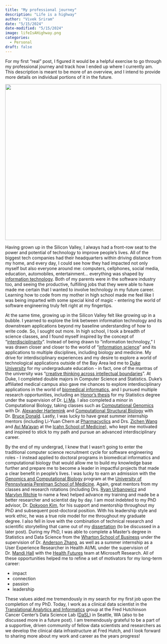 ```yaml
---
title: "My professional journey"
description: "Life is a highway"
author: "Vivek Sriram"
date: "5/15/2024"
date-modified: "5/15/2024"
image: lifeIsAHighway.png
categories:
  - Personal
draft: false
---
```


For my first "real" post, I figured it would be a helpful exercise to go through my professional journey and track how I ended up where I currently am. This description is meant to be more of an overview, and I intend to provide more details on individual portions of it in the future.

![](IMG_8386.JPG){height="500px"}

Having grown up in the Silicon Valley, I always had a front-row seat to the power and potential of technology to improve people's lives. All of the biggest tech companies had their headquarters within driving distance from my home, and every day, I could see how they had impacted not only myself but also everyone around me: computers, cellphones, social media, education, automobiles, entertainment... everything was shaped by [information technology](https://en.wikipedia.org/wiki/Information_technology). Both of my parents were in the software industry too, and seeing the productive, fulfilling jobs that they were able to have made me certain that I wanted to involve technology in my future career. Learning how to code from my mother in high school made me feel like I was being imparted with some special kind of magic - entering the world of software engineering truly felt right at my fingertips.

At the same time, growing up in the Silicon Valley felt like growing up in a bubble. I yearned to explore the link between information technology and its downstream applications beyond my baseline understanding of how to write code. So, I sought out more. In high school, I took a breadth of science classes, and I found myself inspired by the concept of "[interdisciplinarity](https://en.wikipedia.org/wiki/Interdisciplinarity)". Instead of being drawn to "information technology," I was drawn closer and closer to the world of "[information science](https://en.wikipedia.org/wiki/Information_science)" and its applications to multiple disciplines, including biology and medicine. My drive for interdisciplinary experiences and my desire to explore a world of technological applications outside of the Bay Area led me to [Duke University](https://duke.edu) for my undergraduate education - in fact, one of the mantras of the university was "[creative thinking across intellectual boundaries](https://interdisciplinary.duke.edu)". At Duke, I completed double majors in Computer Science and Statistics. Duke's affiliated medical campus also gave me chances to explore interdisciplinary applications in the world of [biomedical informatics](https://www.ncbi.nlm.nih.gov/pmc/articles/PMC2814957/#:~:text=Biomedical%20informatics%20is%20the%20application,to%20problems%20of%20biomedical%20interest.), and I pursued multiple research opportunities, including an [Honor's thesis](https://dukestatsci.github.io/thesis-sp19-sriram-microbiome/index.html) for my Statistics degree under the supervision of Dr. [Li Ma](http://www2.stat.duke.edu/~lm186/). I also completed a minor in Computational Biology, taking classes such as [Computational Genomics](https://courses.cs.duke.edu/spring24/compsci260/) with Dr. [Alexander Hartemink](https://users.cs.duke.edu/~amink/) and [Computational Structural Biology](https://donaldlab.cs.duke.edu/Teaching/Seminar18/) with Dr. [Bruce Donald](https://users.cs.duke.edu/~brd/). Lastly, I was lucky to have great summer internship mentors (including Li-Yuan Chern at [Pharmacyclics](https://www.pharmacyclics.com) and Drs. [Zichen Wang](https://wangz10.github.io) and [Avi Ma'ayan](https://labs.icahn.mssm.edu/maayanlab/) at the [Icahn School of Medicine](https://icahn.mssm.edu/?pk_vid=76db1b7fb968016e171579141885538b)), who kept me motivated and inspired to stick to my path and pursue an advanced interdisciplinary career.

By the end of my undergrad, I knew that I wasn't going to enter the traditional computer science recruitment cycle for software engineering roles - I instead applied to doctoral programs in biomedical informatics and computational biology that would allow me to build my knowledge base further and prepare me to become a leader in impactful projects that made a clear benefit in people's lives. I was lucky to earn an admission with the [Genomics and Computational Biology](https://www.med.upenn.edu/gcb/) program at the [University of Pennsylvania Perelman School of Medicine](https://en.wikipedia.org/wiki/Perelman_School_of_Medicine_at_the_University_of_Pennsylvania). Again, great mentors from my classes and research rotations (including Drs. [Ryan Urbanowicz](https://researchers.cedars-sinai.edu/Ryan.Urbanowicz) and [Marylyn Ritchie](https://ritchielab.org/people/marylyn-ritchie) to name a few) helped advance my training and made be a better researcher and scientist day by day. I am most indebted to my PhD advisor, Dr. [Dokyoon Kim](https://www.dbei.med.upenn.edu/bio/dokyoon-kim-phd), for his support and mentorship throughout my PhD and subsequent post-doctoral position. With his leadership style and work ethic, he was a true role model for me throughout my graduate degree. I also fell in love with the combination of technical research and scientific storytelling that came out of my [dissertation](https://mediasite.med.upenn.edu/mediasite/Play/d78f6d5d76bf4a9c8b673f5c3ba858d61d) (to be discussed in a later post). During my PhD, I was able to complete a Master's degree in Statistics and Data Science from the [Wharton School of Business](https://statistics.wharton.upenn.edu) under the supervision of Dr. [Anderson Zhang](https://statistics.wharton.upenn.edu/profile/ayz/), as well as a summer internship as a User Experience Researcher in Health AI/ML under the supervision of Dr. [Mandi Hall](https://www.microsoft.com/en-us/research/people/amhal/) with the [Health Futures](https://www.microsoft.com/en-us/research/lab/microsoft-health-futures/) team at Microsoft Research. All of these opportunities helped me to refine a set of motivators for my long-term career:

-   impact
-   connection
-   passion
-   leadership

These values aided me tremendously in my search for my first job upon the completion of my PhD. Today, I work as a clinical data scientist in the [Translational Analytics and Informatics](https://hutchdatascience.org/tr-analytics/) group at the Fred Hutchinson Cancer Center's Data Science Lab ([DaSL](https://hutchdatascience.org)) in Seattle, WA (also to be discussed more in a future post). I am tremendously grateful to be a part of a supportive, driven community of fellow data scientists and researchers as we develop the clinical data infrastructure at Fred Hutch, and I look forward to sharing more about my work and career as the years progress!
